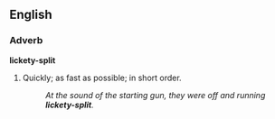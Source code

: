 ==English==
===Adverb===
'''lickety-split'''
#Quickly; as fast as possible; in short order.
#:''At the sound of the starting gun, they were off and running '''lickety-split'''.''